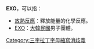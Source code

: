'''EXO'''，可以指：
*[[放熱反應|放熱反應]]：釋放能量的化學反應。
*[[EXO|EXO]]：[[大韓民國|大韓民國]]男子團體。

{{disambig}}

[[Category:三字拉丁字母縮寫消歧義|Category:三字拉丁字母縮寫消歧義]]